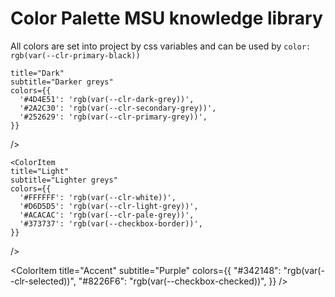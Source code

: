 
<Meta title="System/Colors" />

<h1>Color Palette MSU knowledge library</h1>
<p>All colors are set into project by css variables and can be used by <code>color: rgb(var(--clr-primary-black))</code></p>
<ColorPalette >
  <ColorItem
    title="Primary"
    subtitle="Black"
    colors={{
      '#222021': 'rgb(var(--clr-primary-black))',
    }}
  />
    <ColorItem
   
    title="Dark"
    subtitle="Darker greys"
    colors={{
      '#4D4E51': 'rgb(var(--clr-dark-grey))',
      '#2A2C30': 'rgb(var(--clr-secondary-grey))',
      '#252629': 'rgb(var(--clr-primary-grey))',
    }}
  />

    <ColorItem
    title="Light"
    subtitle="Lighter greys"
    colors={{
      '#FFFFFF': 'rgb(var(--clr-white))',
      '#D6D5D5': 'rgb(var(--clr-light-grey))',
      '#ACACAC': 'rgb(var(--clr-pale-grey))',
      '#373737': 'rgb(var(--checkbox-border))',
    }}

/>

<ColorItem
  title="Accent"
  subtitle="Purple"
  colors={{
    "#342148": "rgb(var(--clr-selected))",
    "#8226F6": "rgb(var(--checkbox-checked))",
  }}
/>

</ColorPalette>

